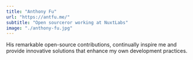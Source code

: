 ```yaml
---
title: "Anthony Fu"
url: "https://antfu.me/"
subtitle: "Open sourceror working at NuxtLabs"
image: "./anthony-fu.jpg"
---
```


His remarkable open-source contributions, continually inspire me and provide innovative solutions that enhance my own development practices.
